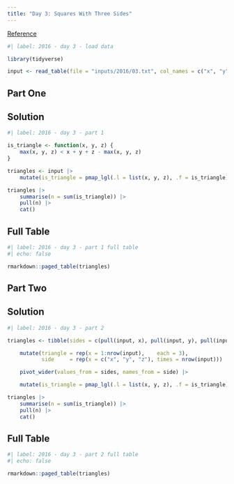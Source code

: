 ```yaml
---
title: "Day 3: Squares With Three Sides"
---
```


[Reference](https://adventofcode.com/2016/day/3)

```r
#| label: 2016 - day 3 - load data

library(tidyverse)

input <- read_table(file = "inputs/2016/03.txt", col_names = c("x", "y", "z"))
```

## Part One

::: {.panel-tabset}

## Solution

```r
#| label: 2016 - day 3 - part 1

is_triangle <- function(x, y, z) {
    max(x, y, z) < x + y + z - max(x, y, z)
}

triangles <- input |> 
    mutate(is_triangle = pmap_lgl(.l = list(x, y, z), .f = is_triangle))

triangles |> 
    summarise(n = sum(is_triangle)) |> 
    pull(n) |> 
    cat()
```

## Full Table

```r
#| label: 2016 - day 3 - part 1 full table
#| echo: false

rmarkdown::paged_table(triangles)
```

:::

## Part Two

::: {.panel-tabset}

## Solution

```r
#| label: 2016 - day 3 - part 2

triangles <- tibble(sides = c(pull(input, x), pull(input, y), pull(input, z))) |> 

    mutate(triangle = rep(x = 1:nrow(input),    each = 3),
           side     = rep(x = c("x", "y", "z"), times = nrow(input))) |> 

    pivot_wider(values_from = sides, names_from = side) |> 

    mutate(is_triangle = pmap_lgl(.l = list(x, y, z), .f = is_triangle), .keep = "used")

triangles |> 
    summarise(n = sum(is_triangle)) |> 
    pull(n) |> 
    cat()
```

## Full Table

```r
#| label: 2016 - day 3 - part 2 full table
#| echo: false

rmarkdown::paged_table(triangles)
```

:::
